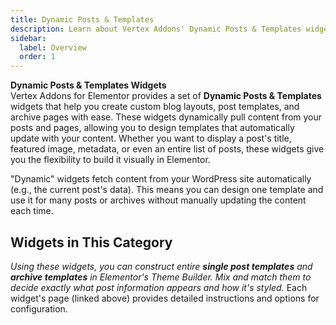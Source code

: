 ```yaml
---
title: Dynamic Posts & Templates
description: Learn about Vertex Addons' Dynamic Posts & Templates widgets, which enable you to build dynamic post and archive templates in Elementor.
sidebar:
  label: Overview
  order: 1
---
```



**Dynamic Posts & Templates Widgets**  
Vertex Addons for Elementor provides a set of **Dynamic Posts & Templates** widgets that help you create custom blog layouts, post templates, and archive pages with ease. These widgets dynamically pull content from your posts and pages, allowing you to design templates that automatically update with your content. Whether you want to display a post's title, featured image, metadata, or even an entire list of posts, these widgets give you the flexibility to build it visually in Elementor.

<Aside type="note" title="What Are Dynamic Widgets?">
"Dynamic" widgets fetch content from your WordPress site automatically (e.g., the current post's data). This means you can design one template and use it for many posts or archives without manually updating the content each time.
</Aside>

## Widgets in This Category

<CardGrid>
  <LinkCard title="Dynamic Archive Posts" href="./dynamic-archive-posts/" description="Display a list of posts for the current archive (category, tag, etc.) with customizable layout and styling." />
  <LinkCard title="Dynamic Grid/Carousel" href="./dynamic-grid-carousel/" description="Show posts or custom post types in a grid or carousel format, with advanced query, filtering, and animation options." />
  <LinkCard title="Template" href="./template/" description="Embed saved Elementor templates anywhere in your layout, allowing you to reuse design sections dynamically." />
  <LinkCard title="Post Title" href="./post-title/" description="Display the current post's title dynamically with full control over HTML tag, styling, and optional links." />
  <LinkCard title="Post Excerpt" href="./post-excerpt/" description="Show the post's excerpt (summary) dynamically, with options to adjust its length and style." />
  <LinkCard title="Post Content" href="./post-content/" description="Insert the full content of the current post into your template, maintaining all formatting and allowing custom heading styling." />
  <LinkCard title="Post Date" href="./post-date/" description="Display the publication date of the post in any format you choose, with various styling options." />
  <LinkCard title="Post Time" href="./post-time/" description="Show the publish time of the post dynamically, and style its appearance to match your design." />
  <LinkCard title="Post Terms" href="./post-terms/" description="List the categories, tags, or other taxonomy terms of the post, with separator and link settings." />
  <LinkCard title="Post Featured Image" href="./post-featured-image/" description="Display the post's featured image dynamically, with control over size, alignment, and styling." />
  <LinkCard title="Post Navigation" href="./post-navigation/" description="Add Previous/Next post navigation links to your single post template, allowing readers to navigate between posts." />
  <LinkCard title="Author Box" href="./author-box/" description="Show the post author's information (name, avatar, bio, etc.) in a styled box, with options for layout and links." />
  <LinkCard title="Page Title" href="./page-title/" description="Dynamically display the title of the current page (or post) with advanced typography and optional prefix text for archives." />
  <LinkCard title="Archive Title" href="./archive-title/" description="Display the title of the current archive page (e.g., category or tag name) automatically, including context labels like 'Category:'." />
  <LinkCard title="Comments Form" href="./comments-form/" description="Embed a WordPress comments form in your post template, with full control over form fields and submit button styling." />
  <LinkCard title="Post Comments" href="./post-comments/" description="Display the list of comments on the post within your template, with styling controls for avatars, text, and layout." />
</CardGrid>

*Using these widgets, you can construct entire **single post templates** and **archive templates** in Elementor's Theme Builder. Mix and match them to decide exactly what post information appears and how it's styled.* Each widget's page (linked above) provides detailed instructions and options for configuration.
